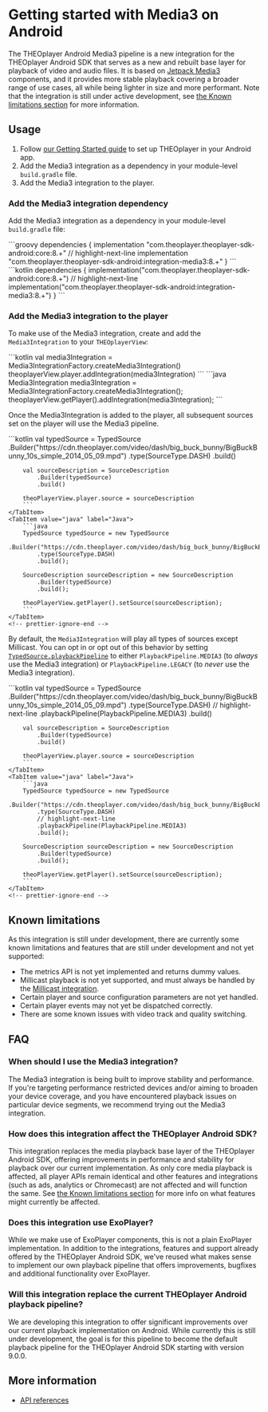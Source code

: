 
# Getting started with Media3 on Android

The THEOplayer Android Media3 pipeline is a new integration for the THEOplayer Android SDK that serves as a new and rebuilt base layer for playback of video and audio files.
It is based on [Jetpack Media3](https://developer.android.com/media/media3) components, and it provides more stable playback covering a broader range of use cases, all while being lighter in size and more performant.
Note that the integration is still under active development, see [the Known limitations section](#known-limitations) for more information.

## Usage

1. Follow [our Getting Started guide](../../../getting-started/01-sdks/02-android/00-getting-started.mdx)
   to set up THEOplayer in your Android app.
2. Add the Media3 integration as a dependency in your module-level `build.gradle` file.
3. Add the Media3 integration to the player.

### Add the Media3 integration dependency

Add the Media3 integration as a dependency in your module-level `build.gradle` file:

<Tabs queryString="lang">
    <!-- prettier-ignore-start -->
    <TabItem value="groovy" label="Groovy">
        ```groovy
        dependencies {
            implementation "com.theoplayer.theoplayer-sdk-android:core:8.+"
            // highlight-next-line
            implementation "com.theoplayer.theoplayer-sdk-android:integration-media3:8.+"
        }
        ```
    </TabItem>
    <TabItem value="kotlin" label="Kotlin">
        ```kotlin
        dependencies {
            implementation("com.theoplayer.theoplayer-sdk-android:core:8.+")
            // highlight-next-line
            implementation("com.theoplayer.theoplayer-sdk-android:integration-media3:8.+")
        }
        ```
    </TabItem>
    <!-- prettier-ignore-end -->
</Tabs>

### Add the Media3 integration to the player

To make use of the Media3 integration, create and add the `Media3Integration` to your `THEOplayerView`:

<Tabs queryString="lang">
    <!-- prettier-ignore-start -->
    <TabItem value="kotlin" label="Kotlin">
        ```kotlin
        val media3Integration = Media3IntegrationFactory.createMedia3Integration()
        theoplayerView.player.addIntegration(media3Integration)
        ```
    </TabItem>
    <TabItem value="java" label="Java">
        ```java
        Media3Integration media3Integration = Media3IntegrationFactory.createMedia3Integration();
        theoplayerView.getPlayer().addIntegration(media3Integration);
        ```
    </TabItem>
    <!-- prettier-ignore-end -->
</Tabs>

Once the Media3Integration is added to the player, all subsequent sources set on the player will use the Media3 pipeline.

<Tabs queryString="lang">
    <!-- prettier-ignore-start -->
    <TabItem value="kotlin" label="Kotlin">
        ```kotlin
        val typedSource = TypedSource
            .Builder("https://cdn.theoplayer.com/video/dash/big_buck_bunny/BigBuckBunny_10s_simple_2014_05_09.mpd")
            .type(SourceType.DASH)
            .build()

        val sourceDescription = SourceDescription
            .Builder(typedSource)
            .build()

        theoPlayerView.player.source = sourceDescription
        ```
    </TabItem>
    <TabItem value="java" label="Java">
        ```java
        TypedSource typedSource = new TypedSource
            .Builder("https://cdn.theoplayer.com/video/dash/big_buck_bunny/BigBuckBunny_10s_simple_2014_05_09.mpd")
            .type(SourceType.DASH)
            .build();

        SourceDescription sourceDescription = new SourceDescription
            .Builder(typedSource)
            .build();

        theoPlayerView.getPlayer().setSource(sourceDescription);
        ```
    </TabItem>
    <!-- prettier-ignore-end -->

</Tabs>

By default, the `Media3Integration` will play all types of sources except Millicast.
You can opt in or opt out of this behavior by setting [`TypedSource.playbackPipeline`]
to either `PlaybackPipeline.MEDIA3` (to _always_ use the Media3 integration)
or `PlaybackPipeline.LEGACY` (to _never_ use the Media3 integration).

<Tabs queryString="lang">
    <!-- prettier-ignore-start -->
    <TabItem value="kotlin" label="Kotlin">
        ```kotlin
        val typedSource = TypedSource
            .Builder("https://cdn.theoplayer.com/video/dash/big_buck_bunny/BigBuckBunny_10s_simple_2014_05_09.mpd")
            .type(SourceType.DASH)
            // highlight-next-line
            .playbackPipeline(PlaybackPipeline.MEDIA3)
            .build()

        val sourceDescription = SourceDescription
            .Builder(typedSource)
            .build()

        theoPlayerView.player.source = sourceDescription
        ```
    </TabItem>
    <TabItem value="java" label="Java">
        ```java
        TypedSource typedSource = new TypedSource
            .Builder("https://cdn.theoplayer.com/video/dash/big_buck_bunny/BigBuckBunny_10s_simple_2014_05_09.mpd")
            .type(SourceType.DASH)
            // highlight-next-line
            .playbackPipeline(PlaybackPipeline.MEDIA3)
            .build();

        SourceDescription sourceDescription = new SourceDescription
            .Builder(typedSource)
            .build();

        theoPlayerView.getPlayer().setSource(sourceDescription);
        ```
    </TabItem>
    <!-- prettier-ignore-end -->

</Tabs>

## Known limitations

As this integration is still under development, there are currently some known limitations and features that are still under development and not yet supported:

- The metrics API is not yet implemented and returns dummy values.
- Millicast playback is not yet supported, and must always be handled by the [Millicast integration](../millicast/getting-started.mdx).
- Certain player and source configuration parameters are not yet handled.
- Certain player events may not yet be dispatched correctly.
- There are some known issues with video track and quality switching.

## FAQ

### When should I use the Media3 integration?

The Media3 integration is being built to improve stability and performance. If you're targeting performance restricted devices and/or aiming to broaden your device coverage, and you have encountered playback issues on particular device segments, we recommend trying out the Media3 integration.

### How does this integration affect the THEOplayer Android SDK?

This integration replaces the media playback base layer of the THEOplayer Android SDK, offering improvements in performance and stability for playback over our current implementation. As only core media playback is affected, all player APIs remain identical and other features and integrations (such as ads, analytics or Chromecast) are not affected and will function the same. See [the Known limitations section](#known-limitations) for more info on what features might currently be affected.

### Does this integration use ExoPlayer?

While we make use of ExoPlayer components, this is not a plain ExoPlayer implementation. In addition to the integrations, features and support already offered by the THEOplayer Android SDK, we've reused what makes sense to implement our own playback pipeline that offers improvements, bugfixes and additional functionality over ExoPlayer.

### Will this integration replace the current THEOplayer Android playback pipeline?

We are developing this integration to offer significant improvements over our current playback implementation on Android. While currently this is still under development, the goal is for this pipeline to become the default playback pipeline for the THEOplayer Android SDK starting with version 9.0.0.

## More information

- [API references](pathname:///theoplayer/v8/api-reference/android/com/theoplayer/android/api/media3/package-summary.html)

[`TypedSource.playbackPipeline`]: pathname:///theoplayer/v8/api-reference/android/com/theoplayer/android/api/source/TypedSource.Builder.html#playbackPipeline(com.theoplayer.android.api.source.PlaybackPipeline)
